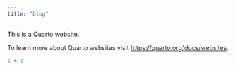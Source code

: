 ```yaml
---
title: "blog"
---
```


This is a Quarto website.

To learn more about Quarto websites visit <https://quarto.org/docs/websites>.

```r
1 + 1
```